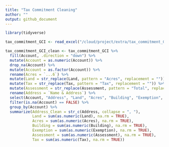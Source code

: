 ```yaml
---
title: "Tax Commitment Cleaning"
author: ""
output: github_document
---
```


```r
library(tidyverse)
```

```r
tax_commitment_GCI <- read_excel("/cloud/project/extra/tax_commitment_GCI.xlsx", skip = 2)
```

```r
tax_commitment_GCI_clean <- tax_commitment_GCI %>%
  fill(Account, .direction = "down") %>%
  mutate(Account = as.numeric(Account)) %>%
  drop_na(Account) %>%
  mutate(Account = as.factor(Account)) %>%
  rename(Acres = `...6`) %>%
  mutate(Land = str_replace(Land, pattern = "Acres", replacement = "")) %>%
  mutate(Tax = str_replace(Tax, pattern = "Tax", replacement = "")) %>%
  mutate(Assessment = str_replace(Assessment, pattern = "Total", replacement = "")) %>%
  rename(Address = `Name & Address`) %>%
  select(Account, "Address", "Land", "Acres", "Building", "Exemption", "Assessment", "Tax") %>%
  filter(is.na(Account) == FALSE) %>%
  group_by(Account) %>%
  summarize(Address_Clean = str_c(Address, collapse = ", "),
            Land = sum(as.numeric(Land), na.rm = TRUE),
            Acres = sum(as.numeric(Acres), na.rm = TRUE),
            Building = sum(as.numeric(Building), na.rm = TRUE),
            Exemption = sum(as.numeric(Exemption), na.rm = TRUE),
            Assessment = sum(as.numeric(Assessment), na.rm = TRUE),
            Tax = sum(as.numeric(Tax), na.rm = TRUE))
```

